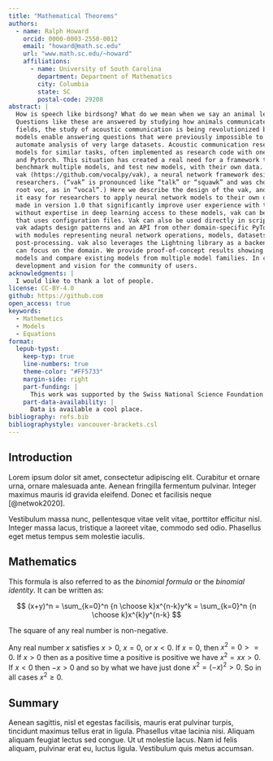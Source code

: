 ```yaml
---
title: "Mathematical Theorems"
authors: 
  - name: Ralph Howard
    orcid: 0000-0003-2550-0012
    email: "howard@math.sc.edu"
    url: "www.math.sc.edu/~howard"
    affiliations: 
      - name: University of South Carolina
        department: Department of Mathematics
        city: Columbia
        state: SC
        postal-code: 29208
abstract: |
  How is speech like birdsong? What do we mean when we say an animal learns their vocalizations?
  Questions like these are answered by studying how animals communicate with sound. As in many other
  fields, the study of acoustic communication is being revolutionized by deep neural network models. These
  models enable answering questions that were previously impossible to address, in part because the models
  automate analysis of very large datasets. Acoustic communication researchers have developed multiple
  models for similar tasks, often implemented as research code with one of several libraries, such as Keras
  and Pytorch. This situation has created a real need for a framework that allows researchers to easily
  benchmark multiple models, and test new models, with their own data. To address this need, we developed
  vak (https://github.com/vocalpy/vak), a neural network framework designed for acoustic communication
  researchers. (“vak” is pronounced like “talk” or “squawk” and was chosen for its similarity to the Latin
  root voc, as in “vocal”.) Here we describe the design of the vak, and explain how the framework makes
  it easy for researchers to apply neural network models to their own data. We highlight enhancements
  made in version 1.0 that significantly improve user experience with the library. To provide researchers
  without expertise in deep learning access to these models, vak can be run via a command-line interface
  that uses configuration files. Vak can also be used directly in scripts by scientist-coders. To achieve this,
  vak adapts design patterns and an API from other domain-specific PyTorch libraries such as torchvision,
  with modules representing neural network operations, models, datasets, and transformations for pre- and
  post-processing. vak also leverages the Lightning library as a backend, so that vak developers and users
  can focus on the domain. We provide proof-of-concept results showing how vak can be used to test new
  models and compare existing models from multiple model families. In closing we discuss our roadmap for
  development and vision for the community of users.
acknowledgments: |
  I would like to thank a lot of people.
license: CC-BY-4.0
github: https://github.com
open_access: true
keywords:
  - Mathemetics
  - Models
  - Equations
format:
  lepub-typst:
    keep-typ: true
    line-numbers: true
    theme-color: "#FF5733"
    margin-side: right
    part-funding: |
      This work was supported by the Swiss National Science Foundation (SNSF; https://www.snf.ch/en) Ambizione Fellowship PZ00P3_180085 (to AH), SNSF Starting Grant TMSGI3_211369 (to AH), and SNSF National Centre of Competence in Research (NCCR) AntiResist (to AH; grant number 180541). The funder played no role in the study design, data collection and analysis, decision to publish, or preparation of the manuscript.
    part-data-availability: |
      Data is available a cool place.
bibliography: refs.bib
bibliographystyle: vancouver-brackets.csl
---
```


## Introduction

Lorem ipsum dolor sit amet, consectetur adipiscing elit. Curabitur et ornare urna, ornare malesuada ante. Aenean fringilla fermentum pulvinar. Integer maximus mauris id gravida eleifend. Donec et facilisis neque [@netwok2020].

Vestibulum massa nunc, pellentesque vitae velit vitae, porttitor efficitur nisl. Integer massa lacus, tristique a laoreet vitae, commodo sed odio. Phasellus eget metus tempus sem molestie iaculis. 

## Mathematics

This formula is also referred to as the _binomial formula_ or the _binomial identity_. It can be written as:

$$
(x+y)^n = \sum_{k=0}^n {n \choose k}x^{n-k}y^k = \sum_{k=0}^n {n \choose k}x^{k}y^{n-k}
$$

::: {.ams-theorem numbered="true"}
The square of any real number is non-negative.
:::

::: {.ams-proof}
Any real number $x$ satisfies $x > 0$, $x = 0$, or $x < 0$. If $x = 0$,
then $x^2 = 0 >= 0$. If $x > 0$ then as a positive time a positive is
positive we have $x^2 = x x > 0$. If $x < 0$ then $−x > 0$ and so by
what we have just done $x^2 = (−x)^2 > 0$. So in all cases $x^2 ≥ 0$.
:::

## Summary

Aenean sagittis, nisl et egestas facilisis, mauris erat pulvinar turpis, tincidunt maximus tellus erat in ligula. Phasellus vitae lacinia nisi. Aliquam aliquam feugiat lectus sed congue. Ut ut molestie lacus. Nam id felis aliquam, pulvinar erat eu, luctus ligula. Vestibulum quis metus accumsan.